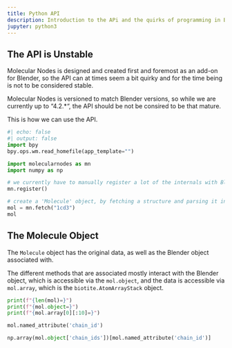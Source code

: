 ```yaml
---
title: Python API
description: Introduction to the APi and the quirks of programming in Blender
jupyter: python3
---
```


::: {.callout-warning}
# The API is Unstable

Molecular Nodes is designed and created first and foremost as an add-on for Blender, so the API can at times seem a bit quirky and for the time being is not to be considered stable. 

Molecular Nodes is versioned to match Blender versions, so while we are currently up to "4.2.*", the  API should be not be consired to be that mature.
:::

This is how we can use the API.

```python
#| echo: false
#| output: false
import bpy
bpy.ops.wm.read_homefile(app_template="")
```

```python
import molecularnodes as mn
import numpy as np

# we currently have to manually register a lot of the internals with Blende
mn.register()

# create a 'Molecule' object, by fetching a structure and parsing it into the scene
mol = mn.fetch("1cd3")
mol
```

## The Molecule Object

The `Molecule` object has the original data, as well as the Blender object associated with.

The different methods that are associated mostly interact with the Blender object, which is accessible via the `mol.object`, and the data is accessible via `mol.array`, which is the `biotite.AtomArrayStack` object.
```python
print(f"{len(mol)=}")
print(f"{mol.object=}")
print(f"{mol.array[0][:10]=}")
```

```python
mol.named_attribute('chain_id')
```

```python
np.array(mol.object['chain_ids'])[mol.named_attribute('chain_id')]
```